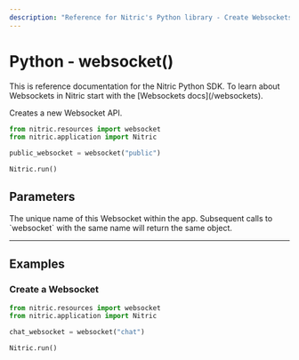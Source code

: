 ```yaml
---
description: "Reference for Nitric's Python library - Create Websockets with the Nitric Python SDK."
---
```


# Python - websocket()

<Note>
  This is reference documentation for the Nitric Python SDK. To learn about
  Websockets in Nitric start with the [Websockets docs](/websockets).
</Note>

Creates a new Websocket API.

```python
from nitric.resources import websocket
from nitric.application import Nitric

public_websocket = websocket("public")

Nitric.run()
```

## Parameters

<Properties>
  <Property name="name" required type="string">
    The unique name of this Websocket within the app. Subsequent calls to
    `websocket` with the same name will return the same object.
  </Property>
</Properties>

---

## Examples

### Create a Websocket

```python
from nitric.resources import websocket
from nitric.application import Nitric

chat_websocket = websocket("chat")

Nitric.run()
```
